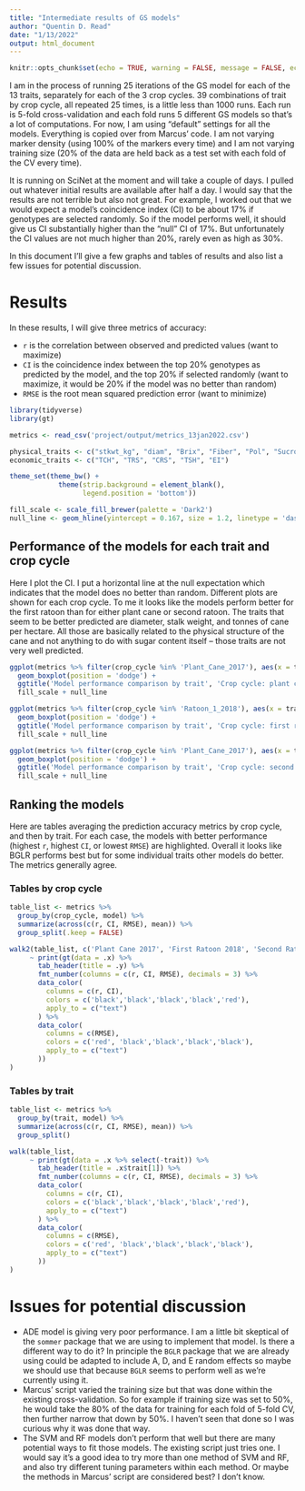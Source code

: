 ```yaml
---
title: "Intermediate results of GS models"
author: "Quentin D. Read"
date: "1/13/2022"
output: html_document
---
```


```r
knitr::opts_chunk$set(echo = TRUE, warning = FALSE, message = FALSE, echo = FALSE)
```

I am in the process of running 25 iterations of the GS model for each of the 13 traits, separately for each of the 3 crop cycles. 39 combinations of trait by crop cycle, all repeated 25 times, is a little less than 1000 runs. Each run is 5-fold cross-validation and each fold runs 5 different GS models so that's a lot of computations. For now, I am using "default" settings for all the models. Everything is copied over from Marcus' code. I am not varying marker density (using 100% of the markers every time) and I am not varying training size (20% of the data are held back as a test set with each fold of the CV every time).

It is running on SciNet at the moment and will take a couple of days. I pulled out whatever initial results are available after half a day. I would say that the results are not terrible but also not great. For example, I worked out that we would expect a model's coincidence index (CI) to be about 17% if genotypes are selected randomly. So if the model performs well, it should give us CI substantially higher than the "null" CI of 17%. But unfortunately the CI values are not much higher than 20%, rarely even as high as 30%.

In this document I'll give a few graphs and tables of results and also list a few issues for potential discussion.

# Results

In these results, I will give three metrics of accuracy:

- `r` is the correlation between observed and predicted values (want to maximize)
- `CI` is the coincidence index between the top 20% genotypes as predicted by the model, and the top 20% if selected randomly (want to maximize, it would be 20% if the model was no better than random)
- `RMSE` is the root mean squared prediction error (want to minimize)

```r
library(tidyverse)
library(gt)

metrics <- read_csv('project/output/metrics_13jan2022.csv')

physical_traits <- c("stkwt_kg", "diam", "Brix", "Fiber", "Pol", "Sucrose", "Purity", "stalk_ha")
economic_traits <- c("TCH", "TRS", "CRS", "TSH", "EI")

theme_set(theme_bw() +
            theme(strip.background = element_blank(),
                  legend.position = 'bottom'))

fill_scale <- scale_fill_brewer(palette = 'Dark2')
null_line <- geom_hline(yintercept = 0.167, size = 1.2, linetype = 'dashed')
```

## Performance of the models for each trait and crop cycle

Here I plot the CI. I put a horizontal line at the null expectation which indicates that the model does no better than random. Different plots are shown for each crop cycle. To me it looks like the models perform better for the first ratoon than for either plant cane or second ratoon. The traits that seem to be better predicted are diameter, stalk weight, and tonnes of cane per hectare. All those are basically related to the physical structure of the cane and not anything to do with sugar content itself -- those traits are not very well predicted.

```r
ggplot(metrics %>% filter(crop_cycle %in% 'Plant_Cane_2017'), aes(x = trait, y = CI, fill = model, group = interaction(trait, model))) +
  geom_boxplot(position = 'dodge') +
  ggtitle('Model performance comparison by trait', 'Crop cycle: plant cane (2017)') +
  fill_scale + null_line

ggplot(metrics %>% filter(crop_cycle %in% 'Ratoon_1_2018'), aes(x = trait, y = CI, fill = model, group = interaction(trait, model))) +
  geom_boxplot(position = 'dodge') +
  ggtitle('Model performance comparison by trait', 'Crop cycle: first ratoon (2018)') +
  fill_scale + null_line

ggplot(metrics %>% filter(crop_cycle %in% 'Plant_Cane_2017'), aes(x = trait, y = CI, fill = model, group = interaction(trait, model))) +
  geom_boxplot(position = 'dodge') +
  ggtitle('Model performance comparison by trait', 'Crop cycle: second ratoon (2019)') +
  fill_scale + null_line
```

## Ranking the models

Here are tables averaging the prediction accuracy metrics by crop cycle, and then by trait. For each case, the models with better performance (highest `r`, highest `CI`, or lowest `RMSE`) are highlighted. Overall it looks like BGLR performs best but for some individual traits other models do better. The metrics generally agree.

### Tables by crop cycle

```r
table_list <- metrics %>%
  group_by(crop_cycle, model) %>%
  summarize(across(c(r, CI, RMSE), mean)) %>%
  group_split(.keep = FALSE)

walk2(table_list, c('Plant Cane 2017', 'First Ratoon 2018', 'Second Ratoon 2019'), 
     ~ print(gt(data = .x) %>%
       tab_header(title = .y) %>%     
       fmt_number(columns = c(r, CI, RMSE), decimals = 3) %>%
       data_color(
         columns = c(r, CI),
         colors = c('black','black','black','black','red'),
         apply_to = c("text")
       ) %>%
       data_color(
         columns = c(RMSE),
         colors = c('red', 'black','black','black','black'),
         apply_to = c("text")
       ))
)
```

### Tables by trait

```r
table_list <- metrics %>%
  group_by(trait, model) %>%
  summarize(across(c(r, CI, RMSE), mean)) %>%
  group_split()

walk(table_list, 
     ~ print(gt(data = .x %>% select(-trait)) %>%
       tab_header(title = .x$trait[1]) %>%     
       fmt_number(columns = c(r, CI, RMSE), decimals = 3) %>%
       data_color(
         columns = c(r, CI),
         colors = c('black','black','black','black','red'),
         apply_to = c("text")
       ) %>%
       data_color(
         columns = c(RMSE),
         colors = c('red', 'black','black','black','black'),
         apply_to = c("text")
       ))
)
```

# Issues for potential discussion

- ADE model is giving very poor performance. I am a little bit skeptical of the `sommer` package that we are using to implement that model. Is there a different way to do it? In principle the `BGLR` package that we are already using could be adapted to include A, D, and E random effects so maybe we should use that because `BGLR` seems to perform well as we're currently using it.
- Marcus' script varied the training size but that was done within the existing cross-validation. So for example if training size was set to 50%, he would take the 80% of the data for training for each fold of 5-fold CV, then further narrow that down by 50%. I haven't seen that done so I was curious why it was done that way.
- The SVM and RF models don't perform that well but there are many potential ways to fit those models. The existing script just tries one. I would say it's a good idea to try more than one method of SVM and RF, and also try different tuning parameters within each method. Or maybe the methods in Marcus' script are considered best? I don't know.
